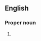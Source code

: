 ==English==

===Proper noun===
{{en-proper noun}}

# {{context|US|lang=en}} {{acronym of|{{w|Clean Air Act (1990)|Clean Air Amendment Act of 1990}}}}